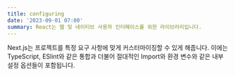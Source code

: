 ```yaml
---
title: configuring
date: '2023-09-01 07:00'
summary: React는 웹 및 네이티브 사용자 인터페이스를 위한 라이브러리입니다.
---
```


Next.js는 프로젝트를 특정 요구 사항에 맞게 커스터마이징할 수 있게 해줍니다. 이에는 TypeScript, ESlint와 같은 통합과 더불어 절대적인 Import와 환경 변수와 같은 내부 설정 옵션들이 포함됩니다.